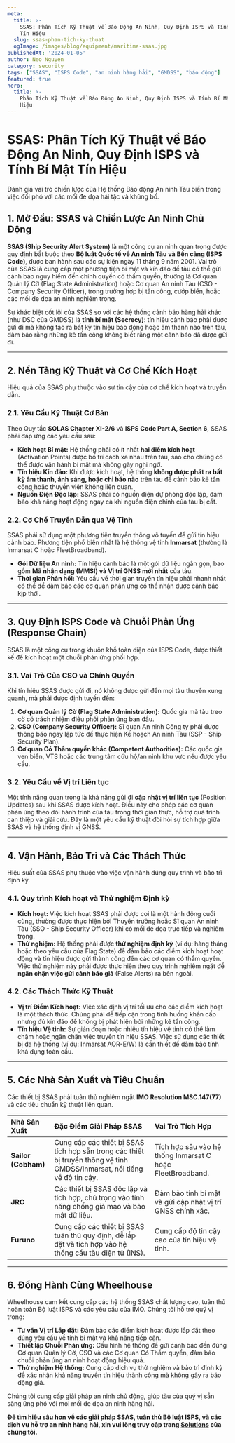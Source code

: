 ```yaml
---
meta:
  title: >-
    SSAS: Phân Tích Kỹ Thuật về Báo Động An Ninh, Quy Định ISPS và Tính Bí Mật
    Tín Hiệu
  slug: ssas-phan-tich-ky-thuat
  ogImage: /images/blog/equipment/maritime-ssas.jpg
publishedAt: '2024-01-05'
author: Neo Nguyen
category: security
tags: ["SSAS", "ISPS Code", "an ninh hàng hải", "GMDSS", "báo động"]
featured: true
hero:
  title: >-
    Phân Tích Kỹ Thuật về Báo Động An Ninh, Quy Định ISPS và Tính Bí Mật Tín
    Hiệu
---
```


# SSAS: Phân Tích Kỹ Thuật về Báo Động An Ninh, Quy Định ISPS và Tính Bí Mật Tín Hiệu

<p className="text-xl text-gray-500 italic mb-8">
  Đánh giá vai trò chiến lược của Hệ thống Báo động An ninh Tàu biển trong việc
  đối phó với các mối đe dọa hải tặc và khủng bố.
</p>

## 1. Mở Đầu: SSAS và Chiến Lược An Ninh Chủ Động

**SSAS (Ship Security Alert System)** là một công cụ an ninh quan trọng được quy định bắt buộc theo **Bộ luật Quốc tế về An ninh Tàu và Bến cảng (ISPS Code)**, được ban hành sau các sự kiện ngày 11 tháng 9 năm 2001. Vai trò của SSAS là cung cấp một phương tiện bí mật và kín đáo để tàu có thể gửi cảnh báo nguy hiểm đến chính quyền có thẩm quyền, thường là Cơ quan Quản lý Cờ (Flag State Administration) hoặc Cơ quan An ninh Tàu (CSO - Company Security Officer), trong trường hợp bị tấn công, cướp biển, hoặc các mối đe dọa an ninh nghiêm trọng.

Sự khác biệt cốt lõi của SSAS so với các hệ thống cảnh báo hàng hải khác (như DSC của GMDSS) là **tính bí mật (Secrecy)**: tín hiệu cảnh báo phải được gửi đi mà không tạo ra bất kỳ tín hiệu báo động hoặc âm thanh nào trên tàu, đảm bảo rằng những kẻ tấn công không biết rằng một cảnh báo đã được gửi đi.

---

## 2. Nền Tảng Kỹ Thuật và Cơ Chế Kích Hoạt

Hiệu quả của SSAS phụ thuộc vào sự tin cậy của cơ chế kích hoạt và truyền dẫn.

### 2.1. Yêu Cầu Kỹ Thuật Cơ Bản

Theo Quy tắc **SOLAS Chapter XI-2/6** và **ISPS Code Part A, Section 6**, SSAS phải đáp ứng các yêu cầu sau:

- **Kích hoạt Bí mật:** Hệ thống phải có ít nhất **hai điểm kích hoạt** (Activation Points) được bố trí cách xa nhau trên tàu, sao cho chúng có thể được vận hành bí mật mà không gây nghi ngờ.
- **Tín hiệu Kín đáo:** Khi được kích hoạt, hệ thống **không được phát ra bất kỳ âm thanh, ánh sáng, hoặc chỉ báo nào** trên tàu để cảnh báo kẻ tấn công hoặc thuyền viên không liên quan.
- **Nguồn Điện Độc lập:** SSAS phải có nguồn điện dự phòng độc lập, đảm bảo khả năng hoạt động ngay cả khi nguồn điện chính của tàu bị cắt.

### 2.2. Cơ Chế Truyền Dẫn qua Vệ Tinh

SSAS phải sử dụng một phương tiện truyền thông vô tuyến để gửi tín hiệu cảnh báo. Phương tiện phổ biến nhất là hệ thống vệ tinh **Inmarsat** (thường là Inmarsat C hoặc FleetBroadband).

- **Gói Dữ liệu An ninh:** Tín hiệu cảnh báo là một gói dữ liệu ngắn gọn, bao gồm **Mã nhận dạng (MMSI) và Vị trí GNSS mới nhất** của tàu.
- **Thời gian Phản hồi:** Yêu cầu về thời gian truyền tín hiệu phải nhanh nhất có thể để đảm bảo các cơ quan phản ứng có thể nhận được cảnh báo kịp thời.

---

## 3. Quy Định ISPS Code và Chuỗi Phản Ứng (Response Chain)

SSAS là một công cụ trong khuôn khổ toàn diện của ISPS Code, được thiết kế để kích hoạt một chuỗi phản ứng phối hợp.

### 3.1. Vai Trò Của CSO và Chính Quyền

Khi tín hiệu SSAS được gửi đi, nó không được gửi đến mọi tàu thuyền xung quanh, mà phải được định tuyến đến:

1.  **Cơ quan Quản lý Cờ (Flag State Administration):** Quốc gia mà tàu treo cờ có trách nhiệm điều phối phản ứng ban đầu.
2.  **CSO (Company Security Officer):** Sĩ quan An ninh Công ty phải được thông báo ngay lập tức để thực hiện Kế hoạch An ninh Tàu (SSP - Ship Security Plan).
3.  **Cơ quan Có Thẩm quyền khác (Competent Authorities):** Các quốc gia ven biển, VTS hoặc các trung tâm cứu hộ/an ninh khu vực nếu được yêu cầu.

### 3.2. Yêu Cầu về Vị trí Liên tục

Một tính năng quan trọng là khả năng gửi đi **cập nhật vị trí liên tục** (Position Updates) sau khi SSAS được kích hoạt. Điều này cho phép các cơ quan phản ứng theo dõi hành trình của tàu trong thời gian thực, hỗ trợ quá trình can thiệp và giải cứu. Đây là một yêu cầu kỹ thuật đòi hỏi sự tích hợp giữa SSAS và hệ thống định vị GNSS.

---

## 4. Vận Hành, Bảo Trì và Các Thách Thức

Hiệu suất của SSAS phụ thuộc vào việc vận hành đúng quy trình và bảo trì định kỳ.

### 4.1. Quy trình Kích hoạt và Thử nghiệm Định kỳ

- **Kích hoạt:** Việc kích hoạt SSAS phải được coi là một hành động cuối cùng, thường được thực hiện bởi Thuyền trưởng hoặc Sĩ quan An ninh Tàu (SSO - Ship Security Officer) khi có mối đe dọa trực tiếp và nghiêm trọng.
- **Thử nghiệm:** Hệ thống phải được **thử nghiệm định kỳ** (ví dụ: hàng tháng hoặc theo yêu cầu của Flag State) để đảm bảo các điểm kích hoạt hoạt động và tín hiệu được gửi thành công đến các cơ quan có thẩm quyền. Việc thử nghiệm này phải được thực hiện theo quy trình nghiêm ngặt để **ngăn chặn việc gửi cảnh báo giả** (False Alerts) ra bên ngoài.

### 4.2. Các Thách Thức Kỹ Thuật

- **Vị trí Điểm Kích hoạt:** Việc xác định vị trí tối ưu cho các điểm kích hoạt là một thách thức. Chúng phải dễ tiếp cận trong tình huống khẩn cấp nhưng đủ kín đáo để không bị phát hiện bởi những kẻ tấn công.
- **Tín hiệu Vệ tinh:** Sự gián đoạn hoặc nhiễu tín hiệu vệ tinh có thể làm chậm hoặc ngăn chặn việc truyền tín hiệu SSAS. Việc sử dụng các thiết bị đa hệ thống (ví dụ: Inmarsat AOR-E/W) là cần thiết để đảm bảo tính khả dụng toàn cầu.

---

## 5. Các Nhà Sản Xuất và Tiêu Chuẩn

Các thiết bị SSAS phải tuân thủ nghiêm ngặt **IMO Resolution MSC.147(77)** và các tiêu chuẩn kỹ thuật liên quan.

| Nhà Sản Xuất        | Đặc Điểm Giải Pháp SSAS                                                                                                  | Vai Trò Tích Hợp                                           |
| :------------------ | :----------------------------------------------------------------------------------------------------------------------- | :--------------------------------------------------------- |
| **Sailor (Cobham)** | Cung cấp các thiết bị SSAS tích hợp sẵn trong các thiết bị truyền thông vệ tinh GMDSS/Inmarsat, nổi tiếng về độ tin cậy. | Tích hợp sâu vào hệ thống Inmarsat C hoặc FleetBroadband.  |
| **JRC**             | Các thiết bị SSAS độc lập và tích hợp, chú trọng vào tính năng chống giả mạo và bảo mật dữ liệu.                         | Đảm bảo tính bí mật và gửi cập nhật vị trí GNSS chính xác. |
| **Furuno**          | Cung cấp các thiết bị SSAS tuân thủ quy định, dễ lắp đặt và tích hợp vào hệ thống cầu tàu điện tử (INS).                 | Cung cấp độ tin cậy cao của tín hiệu vệ tinh.              |

---

## 6. Đồng Hành Cùng Wheelhouse

Wheelhouse cam kết cung cấp các hệ thống SSAS chất lượng cao, tuân thủ hoàn toàn Bộ luật ISPS và các yêu cầu của IMO. Chúng tôi hỗ trợ quý vị trong:

- **Tư vấn Vị trí Lắp đặt:** Đảm bảo các điểm kích hoạt được lắp đặt theo đúng yêu cầu về tính bí mật và khả năng tiếp cận.
- **Thiết lập Chuỗi Phản ứng:** Cấu hình hệ thống để gửi cảnh báo đến đúng Cơ quan Quản lý Cờ, CSO và các Cơ quan Có Thẩm quyền, đảm bảo chuỗi phản ứng an ninh hoạt động hiệu quả.
- **Thử nghiệm Hệ thống:** Cung cấp dịch vụ thử nghiệm và bảo trì định kỳ để xác nhận khả năng truyền tín hiệu thành công mà không gây ra báo động giả.

Chúng tôi cung cấp giải pháp an ninh chủ động, giúp tàu của quý vị sẵn sàng ứng phó với mọi mối đe dọa an ninh hàng hải.

**Để tìm hiểu sâu hơn về các giải pháp SSAS, tuân thủ Bộ luật ISPS, và các dịch vụ hỗ trợ an ninh hàng hải, xin vui lòng truy cập trang [Solutions](/solutions) của chúng tôi.**
